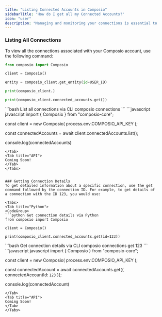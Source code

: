 ```yaml
---
title: "Listing Connected Accounts in Composio"
sidebarTitle: "How do I get all my Connected Accounts?"
icon: "user"
description: "Managing and monitoring your connections is essential to show your users what integrations they have connected."
---
```


### Listing All Connections
To view all the connections associated with your Composio account, use the following command:
<Tabs>
<Tab title="Python">
<CodeGroup>
```python List all connections via Python
from composio import Composio

client = Composio()

entity = composio_client.get_entity(id=USER_ID)

print(composio_client.)

print(composio_client.connected_accounts.get())
```
</CodeGroup>
</Tab>
<Tab title="CLI">
<CodeGroup>
```bash List all connections via CLI
composio connections
```
</CodeGroup>
</Tab>
<Tab title="JS">
```javascript javascript
import { Composio } from "composio-core";

const client = new Composio(
  process.env.COMPOSIO_API_KEY
);

const connectedAccounts = await client.connectedAccounts.list();

console.log(connectedAccounts)
```
</Tab>
<Tab title="API">
Coming Soon! 
</Tab>
</Tabs>


### Getting Connection Details
To get detailed information about a specific connection, use the get command followed by the connection ID. For example, to get details of a connection with the ID 123, you would use:

<Tabs>
<Tab title="Python">
<CodeGroup>
```python Get connection details via Python
from composio import Composio

client = Composio()

print(composio_client.connected_accounts.get(id=123))
```
</CodeGroup>
</Tab>
<Tab title="CLI">

<CodeGroup>
```bash Get connection details via CLI
composio connections get 123
```
</CodeGroup>
</Tab>
<Tab title="JS">
```javascript javascript
import { Composio } from "composio-core";

const client = new Composio(
  process.env.COMPOSIO_API_KEY
);

const connectedAccount = await connectedAccounts.get({ connectedAccountId: `123` });

console.log(connectedAccount)
```
</Tab>
<Tab title="API">
Coming Soon! 
</Tab>
</Tabs>